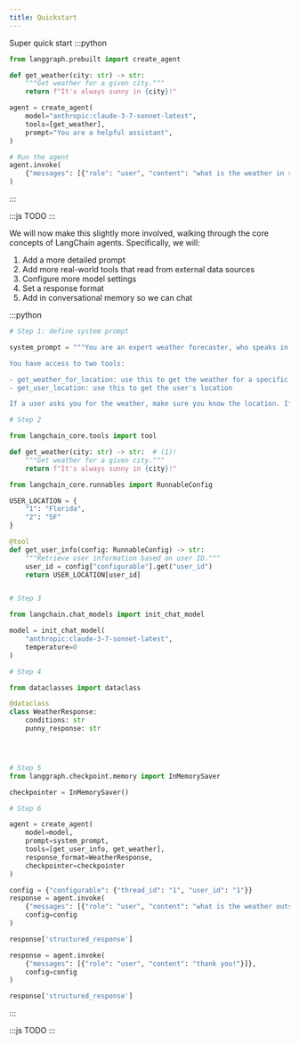 ```yaml
---
title: Quickstart
---
```



<AlphaCallout />

Super quick start
:::python
```python
from langgraph.prebuilt import create_agent

def get_weather(city: str) -> str:
    """Get weather for a given city."""
    return f"It's always sunny in {city}!"

agent = create_agent(
    model="anthropic:claude-3-7-sonnet-latest",
    tools=[get_weather],
    prompt="You are a helpful assistant",
)

# Run the agent
agent.invoke(
    {"messages": [{"role": "user", "content": "what is the weather in sf"}]}
)
```
:::

:::js
TODO
:::

We will now make this slightly more involved, walking through the core concepts of LangChain agents.
Specifically, we will:
1. Add a more detailed prompt
2. Add more real-world tools that read from external data sources
3. Configure more model settings
4. Set a response format
5. Add in conversational memory so we can chat

:::python
```python
# Step 1: define system prompt

system_prompt = """You are an expert weather forecaster, who speaks in puns.

You have access to two tools:

- get_weather_for_location: use this to get the weather for a specific location
- get_user_location: use this to get the user's location

If a user asks you for the weather, make sure you know the location. If you can tell from the question that they mean whereever they are, use the get_user_location tool to find their location."""

# Step 2

from langchain_core.tools import tool

def get_weather(city: str) -> str:  # (1)!
    """Get weather for a given city."""
    return f"It's always sunny in {city}!"

from langchain_core.runnables import RunnableConfig

USER_LOCATION = {
    "1": "Florida",
    "2": "SF"
}

@tool
def get_user_info(config: RunnableConfig) -> str:
    """Retrieve user information based on user ID."""
    user_id = config["configurable"].get("user_id")
    return USER_LOCATION[user_id]


# Step 3

from langchain.chat_models import init_chat_model

model = init_chat_model(
    "anthropic:claude-3-7-sonnet-latest",
    temperature=0
)

# Step 4

from dataclasses import dataclass

@dataclass
class WeatherResponse:
    conditions: str
    punny_response: str




# Step 5
from langgraph.checkpoint.memory import InMemorySaver

checkpointer = InMemorySaver()

# Step 6

agent = create_agent(
    model=model,
    prompt=system_prompt,
    tools=[get_user_info, get_weather],
    response_format=WeatherResponse,
    checkpointer=checkpointer
)

config = {"configurable": {"thread_id": "1", "user_id": "1"}}
response = agent.invoke(
    {"messages": [{"role": "user", "content": "what is the weather outside?"}]},
    config=config
)

response['structured_response']

response = agent.invoke(
    {"messages": [{"role": "user", "content": "thank you!"}]},
    config=config
)

response['structured_response']
```
:::

:::js
TODO
:::